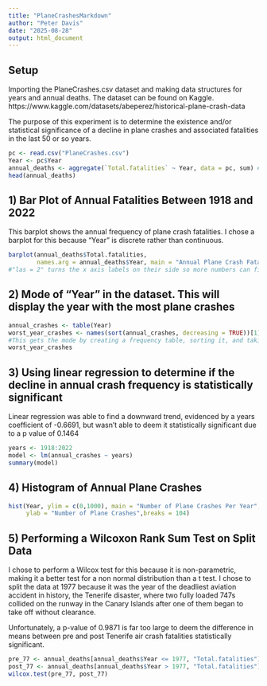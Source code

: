 ---
title: "PlaneCrashesMarkdown"
author: "Peter Davis"
date: "2025-08-28"
output: html_document
---
## Setup
Importing the PlaneCrashes.csv dataset and making data structures for years and annual deaths. The dataset can be found on Kaggle. https://www.kaggle.com/datasets/abeperez/historical-plane-crash-data

The purpose of this experiment is to determine the existence and/or statistical significance of a decline in plane crashes and associated fatalities in the last 50 or so years.

```{r}
pc <- read.csv("PlaneCrashes.csv")
Year <- pc$Year
annual_deaths <- aggregate(`Total.fatalities` ~ Year, data = pc, sum) #total plane crash fatalities per unique year
head(annual_deaths)
```

## 1) Bar Plot of Annual Fatalities Between 1918 and 2022
This barplot shows the annual frequency of plane crash fatalities. I chose a barplot for this because "Year" is discrete rather than continuous.
```{r}
barplot(annual_deaths$Total.fatalities,
        names.arg = annual_deaths$Year, main = "Annual Plane Crash Fatalities", xlab = "Year", ylab = "Total Fatalities", las = 2)
#"las = 2" turns the x axis labels on their side so more numbers can fit
```

## 2) Mode of "Year" in the dataset. This will display the year with the most plane crashes
```{r}
annual_crashes <- table(Year)
worst_year_crashes <- names(sort(annual_crashes, decreasing = TRUE))[1]
#This gets the mode by creating a frequency table, sorting it, and taking the largest number
worst_year_crashes 
```

## 3) Using linear regression to determine if the decline in annual crash frequency is statistically significant

Linear regression was able to find a downward trend, evidenced by a years coefficient of -0.6691, but wasn't able to deem it statistically significant due to a p value of 0.1464
```{r}
years <- 1918:2022
model <- lm(annual_crashes ~ years)
summary(model)
```

## 4) Histogram of Annual Plane Crashes
```{r}
hist(Year, ylim = c(0,1000), main = "Number of Plane Crashes Per Year", 
     ylab = "Number of Plane Crashes",breaks = 104)
```

## 5) Performing a Wilcoxon Rank Sum Test on Split Data

I chose to perform a Wilcox test for this because it is non-parametric, making it a better test for a non normal distribution than a t test. I chose to split the data at 1977 because it was the year of the deadliest aviation accident in history, the Tenerife disaster, where two fully loaded 747s collided on the runway in the Canary Islands after one of them began to take off without clearance.

Unfortunately, a p-value of 0.9871 is far too large to deem the difference in means between pre and post Tenerife air crash fatalities statistically significant.
```{r}
pre_77 <- annual_deaths[annual_deaths$Year <= 1977, "Total.fatalities"]
post_77 <- annual_deaths[annual_deaths$Year > 1977, "Total.fatalities"]
wilcox.test(pre_77, post_77)
```



















